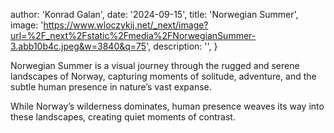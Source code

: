 


  author: 'Konrad Galan',
  date: '2024-09-15',
  title: 'Norwegian Summer', 
  image: 'https://www.wloczykij.net/_next/image?url=%2F_next%2Fstatic%2Fmedia%2FNorwegianSummer-3.abb10b4c.jpeg&w=3840&q=75', 
  description: '',
}



Norwegian Summer is a visual journey through the rugged and serene landscapes of Norway, capturing moments of solitude, adventure, and the subtle human presence in nature’s vast expanse.

<ExpandableImage src={image12} alt="Norwegian landscape" width={1440} height={1440} className="no-rounded" />

<ExpandableImage src={image8} alt="Norwegian landscape" width={1440} height={1440} className="no-rounded" />

<ExpandableImage src={image6} alt="Norwegian landscape" width={1440} height={1440} className="no-rounded" />

<ExpandableImage src={image1} alt="Norwegian landscape" width={1440} height={1440} className="no-rounded" />

<ExpandableImage src={image3} alt="Norwegian landscape" width={1440} height={1440} className="no-rounded" />

<ExpandableImage src={image5} alt="Norwegian landscape" width={1440} height={1440} className="no-rounded" />

<ExpandableImage src={image7} alt="Norwegian landscape" width={1440} height={1440} className="no-rounded" />

<ExpandableImage src={image9} alt="Norwegian landscape" width={1440} height={1440} className="no-rounded" />

<ExpandableImage src={image10} alt="Norwegian landscape" width={1440} height={1440} className="no-rounded" />

<ExpandableImage src={image11} alt="Norwegian landscape" width={1440} height={1440} className="no-rounded" />

<ExpandableImage src={image13} alt="Norwegian landscape" width={1440} height={1440} className="no-rounded" />

<ExpandableImage src={image14} alt="Norwegian landscape" width={1440} height={1440} className="no-rounded" />

<ExpandableImage src={image15} alt="Norwegian landscape" width={1440} height={1440} className="no-rounded" />

<ExpandableImage src={image16} alt="Norwegian landscape" width={1440} height={1440} className="no-rounded" />

<ExpandableImage src={image17} alt="Norwegian landscape" width={1440} height={1440} className="no-rounded" />


While Norway’s wilderness dominates, human presence weaves its way into these landscapes, creating quiet moments of contrast.